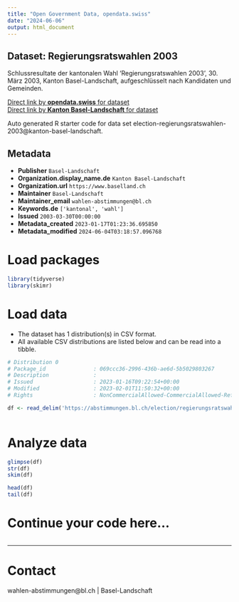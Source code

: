 ```yaml
---
title: "Open Government Data, opendata.swiss"
date: "2024-06-06"
output: html_document
---
```


## Dataset: Regierungsratswahlen 2003

Schlussresultate der kantonalen Wahl 'Regierungsratswahlen 2003', 30. März 2003, Kanton Basel-Landschaft, aufgeschlüsselt nach Kandidaten und Gemeinden.

[Direct link by **opendata.swiss** for dataset](https://opendata.swiss/de/dataset/regierungsratswahlen-2003)<br>
[Direct link by **Kanton Basel-Landschaft** for dataset](https://abstimmungen.bl.ch/election/regierungsratswahlen-2003/data)

Auto generated R starter code for data set election-regierungsratswahlen-2003@kanton-basel-landschaft.

## Metadata

- **Publisher** `Basel-Landschaft`
- **Organization.display_name.de** `Kanton Basel-Landschaft`
- **Organization.url** `https://www.baselland.ch`
- **Maintainer** `Basel-Landschaft`
- **Maintainer_email** `wahlen-abstimmungen@bl.ch`
- **Keywords.de** `['kantonal', 'wahl']`
- **Issued** `2003-03-30T00:00:00`
- **Metadata_created** `2023-01-17T01:23:36.695850`
- **Metadata_modified** `2024-06-04T03:18:57.096768`


# Load packages

```r

library(tidyverse)
library(skimr)

```

# Load data

-   The dataset has 1 distribution(s) in CSV format.
-   All available CSV distributions are listed below and can be read into a tibble.

```r

# Distribution 0
# Package_id               : 069ccc36-2996-436b-ae6d-5b5029803267
# Description              : 
# Issued                   : 2023-01-16T09:22:54+00:00
# Modified                 : 2023-02-01T11:50:32+00:00
# Rights                   : NonCommercialAllowed-CommercialAllowed-ReferenceRequired

df <- read_delim('https://abstimmungen.bl.ch/election/regierungsratswahlen-2003/data-csv')



```

# Analyze data

```r

glimpse(df)
str(df)
skim(df)

head(df)
tail(df)

```

# Continue your code here...

```r

```

------------------------------------------------------------------------

# Contact

wahlen-abstimmungen@bl.ch | Basel-Landschaft
